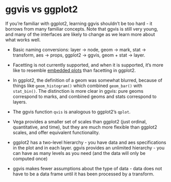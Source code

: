 <!--
%\VignetteEngine{knitr}
%\VignetteIndexEntry{ggvis vs ggplot2}
-->

# ggvis vs ggplot2

If you're familiar with ggplot2, learning ggvis shouldn't be too hard - it 
borrows from many familiar concepts.  Note that ggvis is still very young,
and many of the interfaces are likely to change as we learn more about what
works well.

* Basic naming conversions: layer -> node, geom -> mark, stat -> transform, 
aes -> props, ggplot2 -> ggvis, geom + stat -> layer.

* Facetting is not currently supported, and when it is supported, it's more
  like to resemble [embedded plots](http://vita.had.co.nz/papers/embedded-plots.html)
  than facetting in ggplot2.

* In ggplot2, the definition of a geom was somewhat blurred, because of things
  like `geom_histogram()` which combined `geom_bar()` with `stat_bin()`. The
  distinction is more clear in ggvis: pure geoms correspond to marks, and 
  combined geoms and stats correspond to layers.
  
* The ggvis function `qvis` is analogous to ggplot2's `qplot`.

* Vega provides a smaller set of scales than ggplot2 (just ordinal, 
  quantitative, and time), but they are much more flexible than ggplot2 scales,
  and offer equivalent functionality.

* ggplot2 has a two-level hierarchy - you have data and aes specifications in
  the plot and in each layer. ggvis provides an unlimited hierarchy - you can
  have as many levels as you need (and the data will only be computed once)
  
* ggvis makes fewer assumptions about the type of data - data does not have
  to be a data frame until it has been processed by a transform.
  